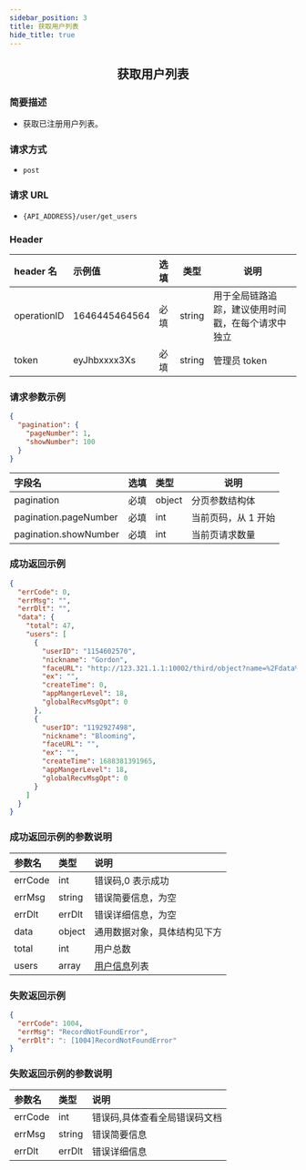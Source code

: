 ```yaml
---
sidebar_position: 3
title: 获取用户列表
hide_title: true
---
```


<center>

## 获取用户列表

</center>

### 简要描述

- 获取已注册用户列表。

### 请求方式

- `post`

### 请求 URL

- `{API_ADDRESS}/user/get_users`

### Header

| header 名   | 示例值        | 选填 | 类型   | 说明                         |
| :---------- | :------------ | :--- | ------ | ---------------------------- |
| operationID | 1646445464564 | 必填 | string | 用于全局链路追踪，建议使用时间戳，在每个请求中独立 |
| token       | eyJhbxxxx3Xs  | 必填 | string | 管理员 token                 |

### 请求参数示例

```json
{
  "pagination": {
    "pageNumber": 1,
    "showNumber": 100
  }
}
```

| 字段名                | 选填 | 类型   | 说明                |
| :-------------------- | :--- | :----- | ------------------- |
| pagination            | 必填 | object | 分页参数结构体      |
| pagination.pageNumber | 必填 | int    | 当前页码，从 1 开始 |
| pagination.showNumber | 必填 | int    | 当前页请求数量      |

### 成功返回示例

```json
{
  "errCode": 0,
  "errMsg": "",
  "errDlt": "",
  "data": {
    "total": 47,
    "users": [
      {
        "userID": "1154602570",
        "nickname": "Gordon",
        "faceURL": "http://123.321.1.1:10002/third/object?name=%2Fdata%2Fuser%2F0%2Fcn.rentsoft.flutter.openim.consumer.base.open%2Fcache%2Ff3a37e95-6479-48f4-b13d-d38ce9515869%2Fed34c96d017a57eae7f3c8509546bf1c.gif",
        "ex": "",
        "createTime": 0,
        "appMangerLevel": 18,
        "globalRecvMsgOpt": 0
      },
      {
        "userID": "1192927498",
        "nickname": "Blooming",
        "faceURL": "",
        "ex": "",
        "createTime": 1688381391965,
        "appMangerLevel": 18,
        "globalRecvMsgOpt": 0
      }
    ]
  }
}
```

### 成功返回示例的参数说明

| 参数名  | 类型   | 说明                                                   |
| :------ | :----- | :----------------------------------------------------- |
| errCode | int    | 错误码,0 表示成功                                      |
| errMsg  | string | 错误简要信息，为空                              |
| errDlt  | errDlt | 错误详细信息，为空                              |
| data    | object | 通用数据对象，具体结构见下方                           |
| total   | int    | 用户总数                                               |
| users   | array  | [用户信息](docs/restapi/commonFields.mdx#userinfo)列表 |

### 失败返回示例

```json
{
  "errCode": 1004,
  "errMsg": "RecordNotFoundError",
  "errDlt": ": [1004]RecordNotFoundError"
}
```

### 失败返回示例的参数说明

| 参数名  | 类型   | 说明                          |
| :------ | :----- | :---------------------------- |
| errCode | int    | 错误码,具体查看全局错误码文档 |
| errMsg  | string | 错误简要信息                  |
| errDlt  | errDlt | 错误详细信息                  |
